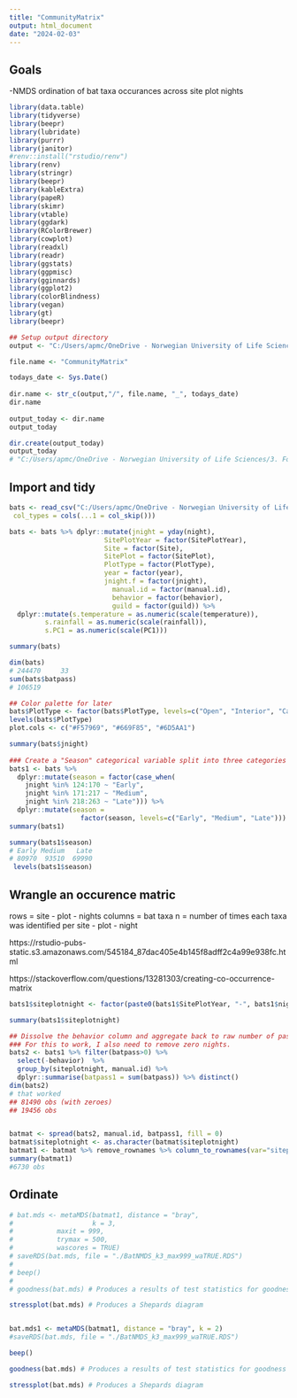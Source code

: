 ```yaml
---
title: "CommunityMatrix"
output: html_document
date: "2024-02-03"
---
```



## Goals 

-NMDS ordination of bat taxa occurances across site plot nights


```r
library(data.table)
library(tidyverse)
library(beepr)
library(lubridate)
library(purrr)
library(janitor)
#renv::install("rstudio/renv")
library(renv)
library(stringr)
library(beepr)
library(kableExtra)
library(papeR)
library(skimr)
library(vtable)
library(ggdark)
library(RColorBrewer)
library(cowplot)
library(readxl)
library(readr)
library(ggstats)
library(ggpmisc)
library(gginnards)
library(ggplot2)
library(colorBlindness)
library(vegan) 
library(gt)
library(beepr)

## Setup output directory 
output <- "C:/Users/apmc/OneDrive - Norwegian University of Life Sciences/3. Follo Forest 2021-2023/Manuscripts/Analyses/ForDryad/3.ModelSelection/SRE_Density_HabitatModels/Outputs"

file.name <- "CommunityMatrix"

todays_date <- Sys.Date()
 
dir.name <- str_c(output,"/", file.name, "_", todays_date)
dir.name
 
output_today <- dir.name
output_today

dir.create(output_today)
output_today
# "C:/Users/apmc/OneDrive - Norwegian University of Life Sciences/3. Follo Forest 2021-2023/Manuscripts/Analyses/ForDryad/3.ModelSelection/SRE_Density_HabitatModels/Outputs/SRE.models_2024-02-02"
```



## Import and tidy
```r
bats <- read_csv("C:/Users/apmc/OneDrive - Norwegian University of Life Sciences/3. Follo Forest 2021-2023/Manuscripts/Analyses/ForDryad/2.AggregationCombineCovariates/NightAggregateBats_DensityManuscript/Outputs/NightAggBats_2024-02-01/DensityBats_ForestPhoto.csv", 
 col_types = cols(...1 = col_skip()))

bats <- bats %>% dplyr::mutate(jnight = yday(night), 
                        SitePlotYear = factor(SitePlotYear),
                        Site = factor(Site), 
                        SitePlot = factor(SitePlot), 
                        PlotType = factor(PlotType),
                        year = factor(year), 
                        jnight.f = factor(jnight),
                          manual.id = factor(manual.id), 
                          behavior = factor(behavior), 
                          guild = factor(guild)) %>%
  dplyr::mutate(s.temperature = as.numeric(scale(temperature)),
         s.rainfall = as.numeric(scale(rainfall)),
         s.PC1 = as.numeric(scale(PC1))) 

summary(bats)

dim(bats)
# 244470     33
sum(bats$batpass)
# 106519

## Color palette for later 
bats$PlotType <- factor(bats$PlotType, levels=c("Open", "Interior", "Canopy"))
levels(bats$PlotType)
plot.cols <- c("#F57969", "#669F85", "#6D5AA1") 

summary(bats$jnight)
 
### Create a "Season" categorical variable split into three categories evenly:
bats1 <- bats %>% 
  dplyr::mutate(season = factor(case_when(
    jnight %in% 124:170 ~ "Early", 
    jnight %in% 171:217 ~ "Medium", 
    jnight %in% 218:263 ~ "Late"))) %>% 
  dplyr::mutate(season = 
                  factor(season, levels=c("Early", "Medium", "Late"))) 
summary(bats1)

summary(bats1$season) 
# Early Medium   Late 
# 80970  93510  69990
 levels(bats1$season)
```


## Wrangle an occurence matric 
rows = site - plot - nights
columns = bat taxa 
n = number of times each taxa was identified per site - plot - night 

https://rstudio-pubs-static.s3.amazonaws.com/545184_87dac405e4b145f8adff2c4a99e938fc.html 

https://stackoverflow.com/questions/13281303/creating-co-occurrence-matrix
```r
bats1$siteplotnight <- factor(paste0(bats1$SitePlotYear, "-", bats1$night)) 

summary(bats1$siteplotnight) 

## Dissolve the behavior column and aggregate back to raw number of passes
### For this to work, I also need to remove zero nights. 
bats2 <- bats1 %>% filter(batpass>0) %>% 
  select(-behavior)  %>% 
  group_by(siteplotnight, manual.id) %>% 
  dplyr::summarise(batpass1 = sum(batpass)) %>% distinct() 
dim(bats2)
# that worked 
## 81490 obs (with zeroes)
## 19456 obs   


batmat <- spread(bats2, manual.id, batpass1, fill = 0)
batmat$siteplotnight <- as.character(batmat$siteplotnight)
batmat1 <- batmat %>% remove_rownames %>% column_to_rownames(var="siteplotnight") %>% as.data.frame()
summary(batmat1)
#6730 obs 

```

## Ordinate

```r
# bat.mds <- metaMDS(batmat1, distance = "bray",      
#                    k = 3,
#           maxit = 999, 
#           trymax = 500,
#           wascores = TRUE)
# saveRDS(bat.mds, file = "./BatNMDS_k3_max999_waTRUE.RDS")
# 
# beep()
# 
# goodness(bat.mds) # Produces a results of test statistics for goodness of fit for each point

stressplot(bat.mds) # Produces a Shepards diagram


bat.mds1 <- metaMDS(batmat1, distance = "bray", k = 2)
#saveRDS(bat.mds, file = "./BatNMDS_k3_max999_waTRUE.RDS")

beep()

goodness(bat.mds) # Produces a results of test statistics for goodness of fit for each point

stressplot(bat.mds) # Produces a Shepards diagram

```

